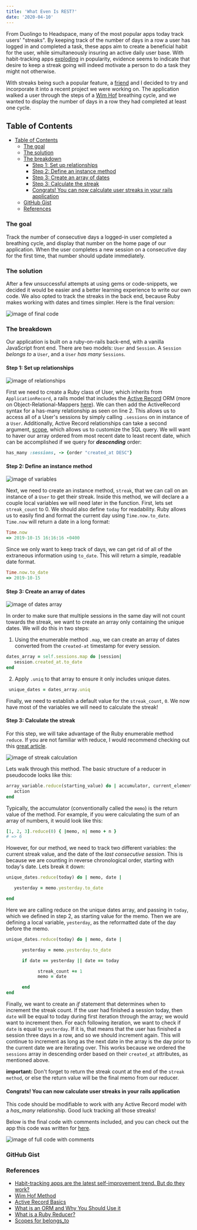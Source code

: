 ```yaml
---
title: 'What Even Is REST?'
date: '2020-04-10'
---
```


From Duolingo to Headspace, many of the most popular apps today track users' "streaks". By keeping track of the number of days in a row a user has logged in and completed a task, these apps aim to create a beneficial habit for the user, while simultaneously insuring an active daily user base. With habit-tracking apps [exploding](https://www.vox.com/the-goods/2019/1/2/18158989/habit-tracking-apps-new-years-resolutions) in popularity, evidence seems to indicate that desire to keep a streak going will indeed motivate a person to do a task they might not otherwise.

With streaks being such a popular feature, a [friend](https://medium.com/@avijitklodh) and I decided to try and incorporate it into a recent project we were working on. The application walked a user through the steps of a [Wim Hof](https://www.wimhofmethod.com/) breathing cycle, and we wanted to display the number of days in a row they had completed at least one cycle.

## Table of Contents

- [Table of Contents](#table-of-contents)
  - [The goal](#the-goal)
  - [The solution](#the-solution)
  - [The breakdown](#the-breakdown)
    - [Step 1: Set up relationships](#step-1-set-up-relationships)
    - [Step 2: Define an instance method](#step-2-define-an-instance-method)
    - [Step 3: Create an array of dates](#step-3-create-an-array-of-dates)
    - [Step 3: Calculate the streak](#step-3-calculate-the-streak)
    - [Congrats! You can now calculate user streaks in your rails application](#congrats-you-can-now-calculate-user-streaks-in-your-rails-application)
  - [GitHub Gist](#github-gist)
  - [References](#references)

### The goal

Track the number of consecutive days a logged-in user completed a breathing cycle, and display that number on the home page of our application. When the user completes a new session on a consecutive day for the first time, that number should update immediately.

### The solution

After a few unsuccessful attempts at using gems or code-snippets, we decided it would be easier and a better learning experience to write our own code. We also opted to track the streaks in the back end, because Ruby makes working with dates and times simpler. Here is the final version:

![image of final code](./full-code.jpg)

### The breakdown

Our application is built on a ruby-on-rails back-end, with a vanilla JavaScript front end. There are two models: `User` and `Session`. A `Session` *belongs to* a `User`, and a `User` *has many* `Sessions`.

#### Step 1: Set up relationships

![image of relationships](./relationships.jpg)

First we need to create a Ruby class of User, which inherits from `ApplicationRecord`, a rails model that includes the [Active Record](https://guides.rubyonrails.org/active_record_basics.html) ORM (more on Object-Relational-Mappers [here](https://blog.bitsrc.io/what-is-an-orm-and-why-you-should-use-it-b2b6f75f5e2a)). We can then add the ActiveRecord syntax for a has-many relationship as seen on line 2. This allows us to access all of a User's sessions by simply calling `.sessions` on in instance of a `User`. Additionally, Active Record relationships can take a second argument, [scope](https://edgeguides.rubyonrails.org/association_basics.html#scopes-for-belongs-to), which allows us to customize the SQL query. We will want to haver our array ordered from most recent date to least recent date, which can be accomplished if we query for _**descending**_ order:

```ruby
has_many :sessions, -> {order "created_at DESC"}
```

#### Step 2: Define an instance method

![image of variables](./instance-method.jpg)

Next, we need to create an instance method, `streak`, that we can call on an instance of a `User` to get their streak. Inside this method, we will declare a a couple local variables we will need later in the function. First, lets set `streak_count` to 0. We should also define `today` for readability. Ruby allows us to easily find and format the current day using `Time.now.to_date`. `Time.now` will return a date in a long format:

```ruby
Time.now
=> 2019-10-15 16:16:16 -0400
```

Since we only want to keep track of days, we can get rid of all of the extraneous information using `to_date`. This will return a simple, readable date format.

```ruby
Time.now.to_date
=> 2019-10-15
```

#### Step 3: Create an array of dates

![image of dates array](./unique-dates.jpg)

In order to make sure that multiple sessions in the same day will not count towards the streak, we want to create an array only containing the unique dates. We will do this in two steps:

   1. Using the enumerable method `.map`, we can create an array of dates converted from the `created-at` timestamp for every session.

```ruby
dates_array = self.sessions.map do |session|
   session.created_at.to_date
end
 ```

   2. Apply `.uniq` to that array to ensure it only includes unique dates.

```ruby
 unique_dates = dates_array.uniq
 ```

Finally, we need to establish a default value for the `streak_count`, `0`. We now have most of the variables we will need to calculate the streak!

#### Step 3: Calculate the streak

For this step, we will take advantage of the Ruby enumerable method `reduce`. If you are not familiar with reduce, I would recommend checking out this [great article](https://mixandgo.com/learn/what-is-a-ruby-reducer).

![image of streak calculation](./calculate-streak.jpg)

Lets walk through this method. The basic structure of a reducer in pseudocode looks like this:

```ruby
array_variable.reduce(starting_value) do | accumulator, current_element |
   action
end
```

Typically, the accumulator (conventionally called the `memo`) is the return value of the method. For example, if you were calculating the sum of an array of numbers, it would look like this:

```ruby
[1, 2, 3].reduce(0) { |memo, n| memo + n }
# => 6
```

However, for our method, we need to track two different variables: the current streak value, and the date of the *last consecutive session*. This is because we are counting in reverse chronological order, starting with today's date. Lets break it down:

```ruby
unique_dates.reduce(today) do | memo, date |

   yesterday = memo.yesterday.to_date

end
```

Here we are calling reduce on the unique dates array, and passing in `today`, which we defined in step 2, as starting value for the memo. Then we are defining a local variable, `yesterday`, as the reformatted date of the day before the memo.

```ruby
unique_dates.reduce(today) do | memo, date |

      yesterday = memo.yesterday.to_date

      if date == yesterday || date == today

            streak_count += 1
            memo = date

      end
end
```

Finally, we want to create an *if* statement that determines when to increment the streak count. If the user had finished a session today, then `date` will be equal to today during first iteration through the array; we would want to increment then. For each following iteration, we want to check if `date` is equal to `yesterday`. If it is, that means that the user has finished a session three days in a row, and so we should increment again. This will continue to increment as long as the next date in the array is the day prior to the current date we are iterating over. This works because we ordered the `sessions` array in descending order based on their `created_at` attributes, as mentioned above.

**important:** Don't forget to return the streak count at the end of the `streak method`, or else the return value will be the final memo from our reducer.

#### Congrats! You can now calculate user streaks in your rails application

This code should be modifiable to work with any Active Record model with a *has_many* relationship. Good luck tracking all those streaks!

Below is the final code with comments included, and you can check out the app this code was written for [here](https://shanelonergan.github.io/breathe/).

![image of full code with comments](./full-code-comments.jpg)

### GitHub Gist

<script src="https://gist.github.com/shanelonergan/b86a6704ca1e7d7c9a4a610c8f363ee6.js"></script>

### References

- [Habit-tracking apps are the latest self-improvement trend. But do they work?](https://www.vox.com/the-goods/2019/1/2/18158989/habit-tracking-apps-new-years-resolutions)
- [Wim Hof Method](https://www.wimhofmethod.com/)
- [Active Record Basics](https://guides.rubyonrails.org/active_record_basics.html)
- [What is an ORM and Why You Should Use it](https://blog.bitsrc.io/what-is-an-orm-and-why-you-should-use-it-b2b6f75f5e2a)
- [What is a Ruby Reducer?](https://mixandgo.com/learn/what-is-a-ruby-reducer)
- [Scopes for belongs_to](https://edgeguides.rubyonrails.org/association_basics.html#scopes-for-Belongs-to)
